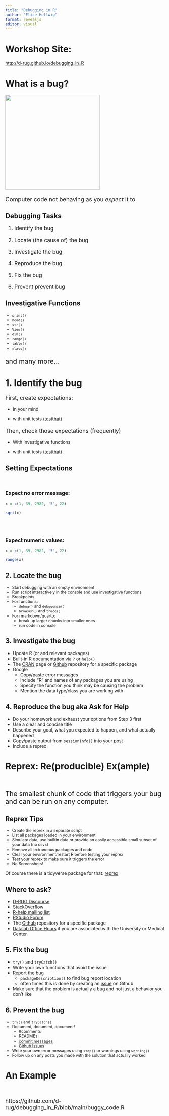```yaml
---
title: "Debugging in R"
author: "Elise Hellwig"
format: revealjs
editor: visual
---
```


# Workshop Site:

<http://d-rug.github.io/debugging_in_R>

# What is a bug?

![](images/computer-bug.jpg){fig-alt="moth taped to notebook page with caption \"first case of bug being found\"" width="300"}

::: {style="font-size: 130%;"}
Computer code not behaving as you *expect* it to
:::

## Debugging Tasks

::: {style="font-size: 120%;"}


1.  Identify the bug

2.  Locate (the cause of) the bug

3.  Investigate the bug

4.  Reproduce the bug

5.  Fix the bug

6.  Prevent prevent bug

:::

## Investigative Functions


::: {style="font-size: 90%;"}
-   `print()`
-   `head()`
-   `str()`
-   `View()`
-   `dim()`
-   `range()`
-   `table()`
-   `class()`
:::

::: {style="font-size: 150%;"}
and many more...
:::

# 1. Identify the bug

::: {style="font-size: 125%;"}
First, create expectations:
:::

-   in your mind

-   with unit tests ([testthat](https://testthat.r-lib.org/))

::: {style="font-size: 125%;"}
Then, check those expectations (frequently)
:::

-   With investigative functions

-   with unit tests ([testthat](https://testthat.r-lib.org/))

## Setting Expectations
&nbsp;


### Expect no error message:

```r

x = c(1, 39, 2982, '5', 22)

sqrt(x)



```

&nbsp;

### Expect numeric values:

```r

x = c(1, 39, 2982, '5', 22)

range(x)

```

## 2. Locate the bug

::: {style="font-size: 90%;"}
-   Start debugging with an empty environment
-   Run script interactively in the console and use investigative functions
-   Breakpoints
-   For functions:
    -   `debug()` and `debugonce()`
    -   `browser()` and `trace()`
-   For rmarkdown/quarto:
    -   break up larger chunks into smaller ones
    -   run code in console
:::

## 3. Investigate the bug

-   Update R (or and relevant packages)
-   Built-in R documentation via `?` or `help()`
-   The [CRAN](https://cran.r-project.org/) page or [Github](https://github.com/) repository for a specific package
-   Google
    -   Copy/paste error messages
    -   Include "R" and names of any packages you are using
    -   Specify the function you think may be causing the problem
    -   Mention the data type/class you are working with

## 4. Reproduce the bug aka Ask for Help

-   Do your homework and exhaust your options from Step 3 first
-   Use a clear and concise title
-   Describe your goal, what you expected to happen, and what actually happened
-   Copy/paste output from `sessionInfo()` into your post
-   Include a reprex

# Reprex: Re(producible) Ex(ample)

&nbsp;

::: {style="font-size: 150%;"}
The smallest chunk of code that triggers your bug and can be run on any computer.
:::

## Reprex Tips

::: {style="font-size: 90%;"}
-   Create the reprex in a separate script
-   List all packages loaded in your environment
-   Simulate data, use builtin data or provide an easily accessible small subset of your data (no csvs)
-   Remove all extraneous packages and code
-   Clear your environment/restart R before testing your reprex
-   Test your reprex to make sure it triggers the error
-   No Screenshots!
:::

Of course there is a tidyverse package for that: [reprex](https://reprex.tidyverse.org/)

## Where to ask?

-   [D-RUG Discourse](https://d-rug.discourse.group/top?period=all)
-   [StackOverflow](https://stackoverflow.com/questions/tagged/r)
-   [R-help mailing list](https://stat.ethz.ch/mailman/listinfo/r-help)
-   [RStudio Forum](https://community.rstudio.com/)
-   The [Github](https://github.com/) repository for a specific package
-   [Datalab Office Hours](https://datalab.ucdavis.edu/office-hours/) if you are associated with the University or Medical Center

## 5. Fix the bug

-   `try()` and `tryCatch()`
-   Write your own functions that avoid the issue
-   Report the bug
    -   `packageDescription()` to find bug report location
    -   often times this is done by creating an [issue](https://ucdavisdatalab.github.io/workshop_git_for_teams/opening-issues-and-making-changes.html) on Github
-   Make sure that the problem is actually a bug and not just a behavior you don't like

## 6. Prevent the bug

::: {style="font-size: 90%;"}
-   `try()` and `tryCatch()`
-   Document, document, document!
    -   #comments
    -   [READMEs](https://ucdavisdatalab.github.io/workshop_how-to-data-documentation/)
    -   [commit messages](https://ucdavisdatalab.github.io/workshop_introduction_to_version_control/creating-your-first-repo.html#save-stage-commit)
    -   [Github Issues](https://ucdavisdatalab.github.io/workshop_git_for_teams/opening-issues-and-making-changes.html)
-   Write your own error messages using `stop()` or warnings using `warning()`
-   Follow up on any posts you made with the solution that actually worked
:::

# An Example
&nbsp;

::: {style="font-size: 125%;"}
https://github.com/d-rug/debugging_in_R/blob/main/buggy_code.R
:::

